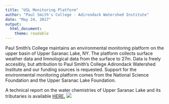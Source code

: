 ```yaml
---
title: "USL Monitoring Platform"
author: "Paul Smith's College - Adirondack Watershed Institute"
date: "May 24, 2017"
output: 
  html_document: 
    theme: readable
---
```

Paul Smith's College maintains an environmental monitoring platform on the upper basin of Upper Saranac Lake, NY. The platform collects surface weather data and limnological data from the surface to 27m. Data is freely accesibly, but attribution to Paul Smith's College Adirondack Watershed Institute and our funding sources is requested. Support for the environmental monitoring platform comes from the National Science Foundation and the Upper Saranac Lake Foundation.

A technical report on the water chemistries of Upper Saranac Lake and its tributaries is available <html> <a href="http://www.adkwatershed.org/sites/default/files/usl2016report.pdf" >HERE.</a> </html>

<html> <img src="http://www.adkwatershed.org/sites/default/files/upper_3.png"> </html>